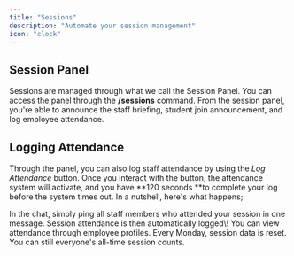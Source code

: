 ```yaml
---
title: "Sessions"
description: "Automate your session management"
icon: "clock"
---
```


## Session Panel

Sessions are managed through what we call the Session Panel. You can access the panel through the **/sessions** command. From the session panel, you're able to announce the staff briefing, student join announcement, and log employee attendance.

## Logging Attendance

Through the panel, you can also log staff attendance by using the _Log Attendance_ button. Once you interact with the button, the attendance system will activate, and you have **120 seconds **to complete your log before the system times out. In a nutshell, here's what happens;

<Steps>
  <Step title="Mention all users">
    In the chat, simply ping all staff members who attended your session in one message.
  </Step>
  <Step title="Automatically logged">
    Session attendance is then automatically logged\! You can view attendance through employee profiles.
  </Step>
  <Step title="Weekly reset">
    Every Monday, session data is reset. You can still everyone's all-time session counts.
  </Step>
</Steps>
